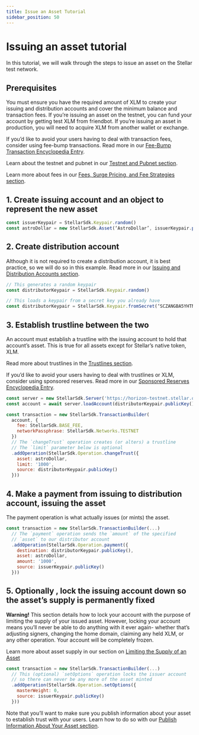 ```yaml
---
title: Issue an Asset Tutorial
sidebar_position: 50
---
```



# Issuing an asset tutorial
In this tutorial, we will walk through the steps to issue an asset on the Stellar test network. 
## Prerequisites 
You must ensure you have the required amount of XLM to create your issuing and distribution accounts and cover the minimum balance and transaction fees. If you’re issuing an asset on the testnet, you can fund your account by getting test XLM from friendbot. If you’re issuing an asset in production, you will need to acquire XLM from another wallet or exchange. 

If you’d like to avoid your users having to deal with transaction fees, consider using fee-bump transactions. Read more in our [Fee-Bump Transaction Encyclopedia Entry](../encyclopedia/fee-bump-transactions).

Learn about the testnet and pubnet in our [Testnet and Pubnet section](../fundamentals-and-concepts/testnet-and-pubnet).

Learn more about fees in our [Fees, Surge Pricing, and Fee Strategies section](../encyclopedia/fees-surge-pricing-and-fee-strategies).

## 1. Create issuing account and an object to represent the new asset
<CodeExample>

```js
const issuerKeypair = StellarSdk.Keypair.random()
const astroDollar = new StellarSdk.Asset(‘AstroDollar’, issuerKeypair.publicKey()
```

</CodeExample>

## 2. Create distribution account
Although it is not required to create a distribution account, it is best practice, so we will do so in this example. Read more in our [Issuing and Distribution Accounts section](./asset-design-considerations#issuing-and-distribution-accounts).

<CodeExample>

```js
// This generates a random keypair
const distributorKeypair = StellarSdk.Keypair.random()

// This loads a keypair from a secret key you already have
const distributorKeypair = StellarSdk.Keypair.fromSecret(‘SCZANGBA5YHTNYVVV4C3U252E2B6P6F5T3U6MM63WBSBZATAQI3EBTQ4’
```

</CodeExample>

## 3. Establish trustline between the two
An account must establish a trustline with the issuing account to hold that account’s asset. This is true for all assets except for Stellar’s native token, XLM. 

Read more about trustlines in the [Trustlines section](../fundamentals-and-concepts/stellar-data-structures/accounts#trustlines). 

If you’d like to avoid your users having to deal with trustlines or XLM, consider using sponsored reserves. Read more in our [Sponsored Reserves Encyclopedia Entry](../encyclopedia/sponsored-reserves).

<CodeExample>

```js
const server = new StellarSdk.Server('https://horizon-testnet.stellar.org')
const account = await server.loadAccount(distributorKeypair.publicKey())

const transaction = new StellarSdk.TransactionBuilder(
  account, {
    fee: StellarSdk.BASE_FEE,
    networkPassphrase: StellarSdk.Networks.TESTNET
  })
  // The `changeTrust` operation creates (or alters) a trustline
  // The `limit` parameter below is optional
  .addOperation(StellarSdk.Operation.changeTrust({
    asset: astroDollar,
    limit: '1000',
    source: distributorKeypair.publicKey()
  }))
```

</CodeExample>

## 4. Make a payment from issuing to distribution account, issuing the asset
The payment operation is what actually issues (or mints) the asset. 

<CodeExample>

```js  
const transaction = new StellarSdk.TransactionBuilder(...)
  // The `payment` operation sends the `amount` of the specified
  // `asset` to our distributor account
  .addOperation(StellarSdk.Operation.payment({
    destination: distributorKeypair.publicKey(),
    asset: astroDollar,
    amount: '1000',
    source: issuerKeypair.publicKey()
  }))
```
  
</CodeExample>

## 5. **Optionally** , lock the issuing account down so the asset’s supply is permanently fixed
**Warning!** This section details how to lock your account with the purpose of limiting the supply of your issued asset. However, locking your account means you’ll never be able to do anything with it ever again- whether that’s adjusting signers, changing the home domain, claiming any held XLM, or any other operation. Your account will be completely frozen. 

Learn more about asset supply in our section on [Limiting the Supply of an Asset](./asset-design-considerations#limiting-the-supply-of-an-asset)

<CodeExample>

```js
const transaction = new StellarSdk.TransactionBuilder(...)
  // This (optional) `setOptions` operation locks the issuer account
  // so there can never be any more of the asset minted
  .addOperation(StellarSdk.Operation.setOptions({
    masterWeight: 0,
    source: issuerKeypair.publicKey()
  }))

```  
</CodeExample>

Note that you’ll want to make sure you publish information about your asset to establish trust with your users. Learn how to do so with our [Publish Information About Your Asset section](./publish-information-about-your-asset).

